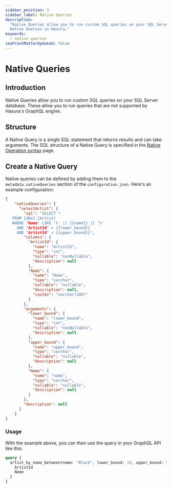 ```yaml
---
sidebar_position: 3
sidebar_label: Native Queries
description:
  "Native Queries allow you to run custom SQL queries on your SQL Server database. This page explains how to configure
  Native Queries in Hasura."
keywords:
  - native queries
seoFrontMatterUpdated: false
---
```


# Native Queries

## Introduction

Native Queries allow you to run custom SQL queries on your SQL Server database. These allow you to run queries that are
not supported by Hasura's GraphQL engine.

## Structure

A Native Query is a single SQL statement that returns results and can take arguments. The SQL structure of a Native
Query is specified in the [Native Operation syntax](/reference/connectors/sqlserver/native-operations/syntax.mdx) page.

## Create a Native Query

Native queries can be defined by adding them to the `metadata.nativeQueries` section of the `configuration.json`.
Here's an example configuration:

```json
{
    "nativeQueries": {
      "selectArtist": {
        "sql": "SELECT *
   FROM [dbo].[Artist]
   WHERE "Name" LIKE '%' || {{name}} || '%'
     AND "ArtistId" > {{lower_bound}}
     AND "ArtistId" < {{upper_bound}}",
        "columns": {
          "ArtistId": {
            "name": "ArtistId",
            "type": "int",
            "nullable": "nonNullable",
            "description": null
          },
          "Name": {
            "name": "Name",
            "type": "varchar",
            "nullable": "nullable",
            "description": null,
            "castAs": "varchar(100)"
          }
        },
        "arguments": {
          "lower_bound": {
            "name": "lower_bound",
            "type": "int",
            "nullable": "nonNullable",
            "description": null
          },
          "upper_bound": {
            "name": "upper_bound",
            "type": "varchar",
            "nullable": "nullable",
            "description": null
          },
          "Name": {
            "name": "name",
            "type": "varchar",
            "nullable": "nullable",
            "description": null
          }
        },
        "description": null
      }
    }
}
```

### Usage

With the example above, you can then use the query in your GraphQL API like this:

```graphql
query {
  artist_by_name_between(name: "Black", lower_bound: 10, upper_bound: 50) {
    ArtistId
    Name
  }
}
```
